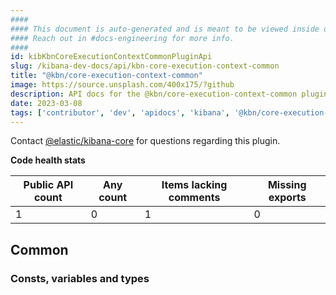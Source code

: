 ```yaml
---
####
#### This document is auto-generated and is meant to be viewed inside our experimental, new docs system.
#### Reach out in #docs-engineering for more info.
####
id: kibKbnCoreExecutionContextCommonPluginApi
slug: /kibana-dev-docs/api/kbn-core-execution-context-common
title: "@kbn/core-execution-context-common"
image: https://source.unsplash.com/400x175/?github
description: API docs for the @kbn/core-execution-context-common plugin
date: 2023-03-08
tags: ['contributor', 'dev', 'apidocs', 'kibana', '@kbn/core-execution-context-common']
---
```




Contact [@elastic/kibana-core](https://github.com/orgs/elastic/teams/kibana-core) for questions regarding this plugin.

**Code health stats**

| Public API count  | Any count | Items lacking comments | Missing exports |
|-------------------|-----------|------------------------|-----------------|
| 1 | 0 | 1 | 0 |

## Common

### Consts, variables and types
<DocDefinitionList data={kbnCoreExecutionContextCommonObj.common.misc}/>


